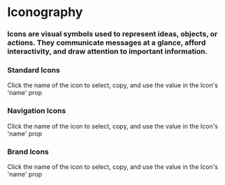 
<Meta title="Application Guidelines/Libraries/Iconography" />

# Iconography

### Icons are visual symbols used to represent ideas, objects, or actions. They communicate messages at a glance, afford interactivity, and draw attention to important information.

### Standard Icons

Click the name of the icon to select, copy, and use the value in the Icon's 'name' prop

<!-- <Story name="Standard Icons">{stories.Standard()}</Story> -->

### Navigation Icons

Click the name of the icon to select, copy, and use the value in the Icon's 'name' prop

<!-- <Story name="Navigation Icons">{stories.Navigation()}</Story> -->

### Brand Icons

Click the name of the icon to select, copy, and use the value in the Icon's 'name' prop

<!-- <Story name="Brand Icons">{stories.Brand()}</Story> -->
